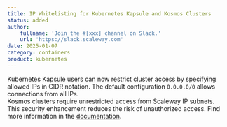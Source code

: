 ```yaml
---
title: IP Whitelisting for Kubernetes Kapsule and Kosmos Clusters
status: added
author:
    fullname: 'Join the #[xxx] channel on Slack.'
    url: 'https://slack.scaleway.com'
date: 2025-01-07
category: containers
product: kubernetes
---
```


Kubernetes Kapsule users can now restrict cluster access by specifying allowed IPs in CIDR notation. The default configuration `0.0.0.0/0` allows connections from all IPs.  
<Message type="note">
  Kosmos clusters require unrestricted access from Scaleway IP subnets. This security enhancement reduces the risk of unauthorized access. Find more information in the [documentation](https://www.scaleway.com/en/docs/containers/kubernetes/how-to/manage-allowed-ips/).
</Message>

